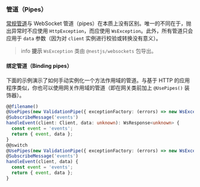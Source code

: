 ### 管道（Pipes）

[常规管道](/pipes)与 WebSocket 管道（pipes）在本质上没有区别。唯一的不同在于，抛出异常时不应使用 `HttpException`，而应使用 `WsException`。此外，所有管道只会应用于 `data` 参数（因为对 `client` 实例进行校验或转换没有意义）。

> info **提示** `WsException` 类由 `@nestjs/websockets` 包导出。

#### 绑定管道（Binding pipes）

下面的示例演示了如何手动实例化一个方法作用域的管道。与基于 HTTP 的应用程序类似，你也可以使用网关作用域的管道（即在网关类前加上 `@UsePipes()` 装饰器）。

```typescript
@@filename()
@UsePipes(new ValidationPipe({ exceptionFactory: (errors) => new WsException(errors) }))
@SubscribeMessage('events')
handleEvent(client: Client, data: unknown): WsResponse<unknown> {
  const event = 'events';
  return { event, data };
}
@@switch
@UsePipes(new ValidationPipe({ exceptionFactory: (errors) => new WsException(errors) }))
@SubscribeMessage('events')
handleEvent(client, data) {
  const event = 'events';
  return { event, data };
}
```
